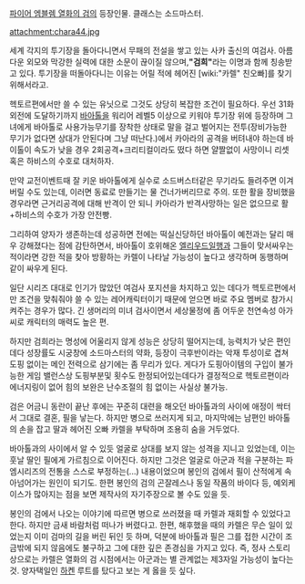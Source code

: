 [[파이어 엠블렘 열화의 검]]의 등장인물. 클래스는 소드마스터.

attachment:chara44.jpg

세계 각지의 투기장을 돌아다니면서 무패의 전설을 쌓고 있는 사카 출신의 여검사. 아름다운 외모와 막강한 실력에 대한 소문이 끊이질 않으며,''' "검희" '''라는 이명과 함께 칭송받고 있다. 투기장을 떠돌아다니는 이유는 어릴 적에 헤어진 [wiki:"카렐" 친오빠]를 찾기 위해서라고. 

헥토르편에서만 쓸 수 있는 유닛으로 그것도 상당히 복잡한 조건이 필요하다. 우선 31화 외전에 도달하기까지 [[바아톨]]을 워리어 레벨5 이상으로 키워야 투기장 위에 등장하며 그녀에게 바아톨로 사용가능무기를 장착한 상태로 말을 걸고 벌어지는 전투(장비가능한 무기가 없다면 상대가 안된다며 그냥 떠난다.)에서 카아라의 공격을 버텨내야 하는데 바이톨이 속도가 낮을 경우 2회공격+크리티컬이라도 떴다 하면 얄짤없이 사망이니 리셋 혹은 하비스의 수호로 대처하자. 

만약 교전이벤트때 잘 키운 바아톨에게 실수로 소드버스터같은 무기라도 들려주면 이겨버릴 수도 있는데, 이러면 동료로 만들기는 물 건너가버리므로 주의. 또한 활을 장비했을 경우라면 근거리공격에 대해 반격이 안 되니 카아라가 반격사망하는 일은 없으므로 활+하비스의 수호가 가장 안전빵. 

그리하여 양자가 생존하는데 성공하면 전에는 떡실신당하던 바아톨이 예전과는 달리 매우 강해졌다는 점에 감탄하면서, 바아톨이 호위해온 [[엘리우드]]일행과 그들이 맞서싸우는 적이라면 강한 적을 찾아 방황하는 카렐이 나타날 가능성이 높다고 생각하며 동행하며 같이 싸우게 된다. 

일단 시리즈 대대로 인기가 많았던 여검사 포지션을 차지하고 있는 데다가 헥토르편에서만 조건을 맞춰줘야 쓸 수 있는 레어캐릭터이기 때문에 얻으면 바로 주요 멤버로 참가시켜주는 경우가 많다. 긴 생머리의 미녀 검사이면서 세상물정에 좀 어두운 천연속성 아가씨로 캐릭터의 매력도 높은 편.

하지만 검희라는 명성에 어울리지 않게 성능은 상당히 떨어지는데, 능력치가 낮은 편인데다 성장률도 시궁창에 소드마스터의 약화, 등장이 극후반이라는 악재 투성이로 겹쳐 도핑 없이는 메인 전력으로 삼기에는 좀 무리가 있다. 게다가 도핑아이템의 구입이 불가능한 게임 밸런스상 도핑부분및 횟수도 한정되어있는데다가 결정적으로 헥토르편이라 에너지링이 없어 힘의 보완은 난수조절의 힘 없이는 사실상 불가능. 

검은 어금니 동란이 끝난 후에는 꾸준히 대련을 해오던 바아톨과의 사이에 애정이 싹터서 그대로 결혼, 필을 낳는다. 하지만 병으로 쓰러지게 되고, 마지막에는 남편인 바아톨의 손을 잡고 딸과 헤어진 오빠 카렐을 부탁하며 조용히 숨을 거두었다.


바아톨과의 사이에서 알 수 있듯 얼굴로 상대를 보지 않는 성격을 지니고 있었는데, 이는 훗날 딸인 필에게 가르침으로 이어진다. 하지만 그것은 얼굴로 아군과 적을 구분하는 파엠시리즈의 전통을 스스로 부정하는(...) 내용이었으며 봉인의 검에서 필이 산적에게 속아넘어가는 원인이 되기도. 한편 봉인의 검의 곤잘레스나 동일 작품의 바이다 등, 예외케이스가 많아지는 점을 보면 제작사의 자기주장으로 볼 수도 있을 듯.

봉인의 검에서 나오는 이야기에 따르면 병으로 쓰러졌을 때 카렐과 재회할 수 있었다고 한다. 하지만 금새 바람처럼 떠나가 버렸다고. 한편, 해후했을 때의 카렐은 무슨 일이 있었는지 이미 검마의 길을 버린 뒤인 듯 하며, 덕분에 바아톨과 필은 그를 접한 시간이 조금밖에 되지 않음에도 불구하고 그에 대한 깊은 존경심을 가지고 있다. 즉, 정사 스토리상으로는 카렐은 열화의 검 시점에서는 아군과는 별 관계없는 제3자일 가능성이 높다는 것. 양자택일인 [[하켄]] 루트를 탔다고 보는 게 옳을 듯 싶다.
